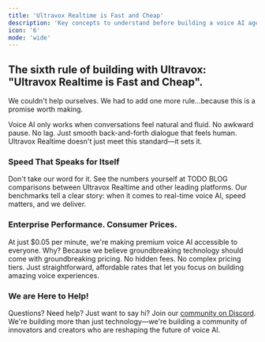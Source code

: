 ```yaml
---
title: 'Ultravox Realtime is Fast and Cheap'
description: 'Key concepts to understand before building a voice AI agent.'
icon: '6'
mode: 'wide'
---
```

## The sixth rule of building with Ultravox: "Ultravox Realtime is Fast and Cheap".

We couldn't help ourselves. We had to add one more rule...because this is a promise worth making.

Voice AI only works when conversations feel natural and fluid. No awkward pause.  No lag. Just smooth back-and-forth dialogue that feels human. Ultravox Realtime doesn't just meet this standard—it sets it.

### Speed That Speaks for Itself
Don't take our word for it. See the numbers yourself at TODO BLOG comparisons between Ultravox Realtime and other leading platforms. Our benchmarks tell a clear story: when it comes to real-time voice AI, speed matters, and we deliver.

### Enterprise Performance. Consumer Prices.
At just $0.05 per minute, we're making premium voice AI accessible to everyone. Why? Because we believe groundbreaking technology should come with groundbreaking pricing.
No hidden fees. No complex pricing tiers. Just straightforward, affordable rates that let you focus on building amazing voice experiences.

### We are Here to Help!
Questions? Need help? Just want to say hi? Join our [community on Discord](https://discord.gg/Qw6KHxv8YB). We're building more than just technology—we're building a community of innovators and creators who are reshaping the future of voice AI.